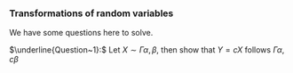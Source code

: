 
###  Transformations of random variables
We have some questions here to solve. 

$\underline{Question~1}:$
Let $X\sim \Gamma{\alpha,\beta}$, then show that $Y=cX$ follows $\Gamma{\alpha,c\beta}$

